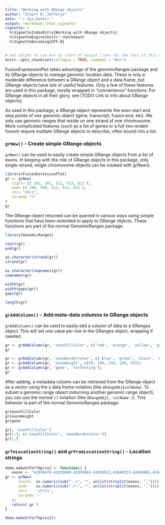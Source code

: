 ```yaml
---
title: "Working with GRange objects"
author: "Stuart R. Jefferys"
date: "`r Sys.Date()`"
output: rmarkdown::html_vignette
vignette: >
  %\VignetteIndexEntry{Working with GRange objects}
  %\VignetteEngine{knitr::rmarkdown}
  %\VignetteEncoding{UTF-8}
---
```


```r
# Set output to use #=> at start of output lines for the rest of this document.
knitr::opts_chunk$set(collapse = TRUE, comment = "#=>")
```

FusionExpressionPlot takes advantage of the genomicRanges package and its GRange
objects to manage genomic location data. These is only a moderate difference
between a GRange object and a data frame, but GRange objects have lots of useful
features. Only a few of these features are used in this package, mostly wrapped
in "convienience" functions. For GRange objects in all their glory, see [TODO
Link to info about GRange objects].

As used in this package, a GRange object represents the exon start and stop
points of one genomic object (gene, transcript, fusion end, etc). We only use
genomic ranges that reside on one strand of one chromosome. More complicated
features (such as a list of genes or a full two-ended fusion) require multiple
GRange objects to describe, often bound into a list.

### `grNew()` - Create simple GRange objects

`grNew()` can be used to easily create simple GRange objects from a list of 
exons. In keeping with the role of GRange objects in this package, only 
single-strand, single chromosome objects can be created with grNew().

```r
library(FusionExressionPlot)
gr <- grNew(
   start= c( 101, 301, 511, 513, 813 ),
   end= c( 200, 500, 511, 612, 822 ),
   chr= "chr1",
   strand= "+"
)
gr
```

The GRange object returned can be queried in various ways using simple functions
that have been extended to apply to GRange objects. These functions are part of the
normal GenomicRanges package.

```r
library(GenomicRanges)

start(gr)
end(gr)

as.character(strand(gr))
strand(gr)

as.character(seqnames(gr))
seqnames(gr)

width(gr)
width(gaps(gr))
gaps(gr)

length(gr)
```

### `grAddColumn()` - Add meta-data columns to GRange objects

`grAddColumn()` can be used to easily add a column of data to a
GRanges object. This will set one value per row in the GRanges
object, wrapping if needed.

```r
gr <- grAddColumn(gr, 'exonFillColor', c('red', 'orange', 'yellow', 'green', 'blue'));
gr

gr <- grAddColumn(gr, 'exonBorderColor', c('blue', 'green', 'black', 'orange', 'red'));
gr <- grAddColumn(gr, 'exonHeight', c(50, 100, 200, 100, 50));
gr <- grAddColumn(gr, 'gene', 'forTesting');
gr
```

After adding, a metadata column can be retrieved from the GRange object as a
vector using the `$` data frame notation (like `GRangeObj$colName`). To
subset a genomic range object (returning another genomic range object), you can
use the normal `[]` notation (like `GRangeObj[,'colName']`). This behavior is
part of the normal GenomicRanges package.

```r
gr$exonFillColor
gr$exonHeight
gr$gene

gr[, 'exonFillColor']
gr[1:3, c('exonFillColor', 'exonBorderColor')]
gr[1,]
```

### `grToLocationString()` and `grFromLocationString()` - Location strings


```r
demo.makeGrForTmprss2 <- function() {
   exons <- "42836479-42838080,42839661-42839813,42840323-42840465,42842575-42842670,42843733-42843908,42845252-42845423,42848504-42848547,42851099-42851209,42852403-42852529,42860321-42860440,42861434-42861520,42866283-42866505,42870046-42870116,42879877-42879992";
gr <- grNew(
      start=  as.numeric(sub("-.+", "", unlist(strsplit(exons, ",")))),
      end=    as.numeric(sub(".+-", "", unlist(strsplit(exons, ",")))),
      chr=    'chr21',
      strand= '-'
   );
   return( gr )
}

demo.makeGrForTmprss2()
```
